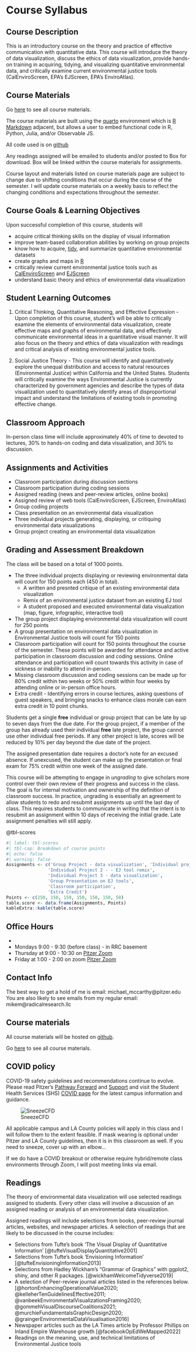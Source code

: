 # Course Syllabus {#sec-appendix-syllabus}

## Course Description

This is an introductory course on the theory and practice of effective communication with quantitative data. This course will introduce the theory of data visualization, discuss the ethics of data visualization, provide hands-on training in acquiring, tidying, and visualizing quantitative environmental data, and critically examine current environmental justice tools (CalEnviroScreen, EPA's EJScreen, EPA's EnviroAtlas).

## Course Materials

Go [here](http://radicalresearch.llc/EA078_Fall2023) to see all course materials.

The course materials are built using the [quarto](https://quarto.org/docs/guide) environment which is [R Markdown](https://rmarkdown.rstudio.com/) adjacent, but allows a user to embed functional code in R, Python, Julia, and/or Observable JS.

All code used is on [github](https://github.com/RadicalResearchLLC/EA078_Fall2023)

Any readings assigned will be emailed to students and/or posted to Box for download. Box will be linked within the course materials for assignments.

::: {.callout-note appearance="simple"}
Course layout and materials listed on course materials page are subject to change due to shifting conditions that occur during the course of the semester. I will update course materials on a weekly basis to reflect the changing conditions and expectations throughout the semester.  
:::


## Course Goals & Learning Objectives

Upon successful completion of this course, students will

-   acquire critical thinking skills on the display of visual information
-   improve team-based collaboration abilities by working on group projects
-   know how to acquire, [tidy](https://www.tidyverse.org/), and summarize quantitative environmental datasets
-   create graphs and maps in [R](https://cran.r-project.org/)
-   critically review current environmental justice tools such as [CalEnviroScreen](https://oehha.ca.gov/calenviroscreen/report/calenviroscreen-40) and [EJScreen](https://www.epa.gov/ejscreen)
-   understand basic theory and ethics of environmental data visualization

## Student Learning Outcomes

1.  Critical Thinking, Quantitative Reasoning, and Effective Expression - Upon completion of this course, student's will be able to critically examine the elements of environmental data visualization, create effective maps and graphs of environmental data, and effectively communicate environmental ideas in a quantitative visual manner. It will also focus on the theory and ethics of data visualization with readings and critical analysis of existing environmental justice tools.

2.  Social Justice Theory - This course will identify and quantitatively explore the unequal distribution and access to natural resources (Environmental Justice) within California and the United States. Students will critically examine the ways Environmental Justice is currently characterized by government agencies and describe the types of data visualization used to quantitatively identify areas of disproportional impact and understand the limitations of existing tools in promoting effective change.

## Classroom Approach

In-person class time will include approximately 40% of time to devoted to lectures, 30% to hands-on coding and data visualization, and 30% to discussion.

## Assignments and Activities

-   Classroom participation during discussion sections
-   Classroom participation during coding sessions
-   Assigned reading (news and peer-review articles, online books)
-   Assigned review of web tools (CalEnviroScreen, EJScreen, EnviroAtlas)
-   Group coding projects
-   Class presentation on an environmental data visualization
-   Three individual projects generating, displaying, or critiquing environmental data visualizations
-   Group project creating an environmental data visualization

## Grading and Assessment Breakdown

The class will be based on a total of 1000 points.

-   The three individual projects displaying or reviewing environmental data will count for 150 points each (450 in total).
    -   A written and presnted critique of an existing environmental data visualization
    -   Remix of an environmental justice dataset from an existing EJ tool
    -   A student proposed and executed environmental data visualization (map, figure, infographic, interactive tool)
-   The group project displaying environmental data visualization will count for 250 points
-   A group presentation on environmental data visualization in Environmental Justice tools will count for 150 points
-   Classroom participation will count for 150 points throughout the course of the semester. These points will be awarded for attendance and active participation in classroom discussion and coding sessions. Online attendance and participation will count towards this activity in case of sickness or inability to attend in-person.
-   Missing classroom discussion and coding sessions can be made up for 80% credit within two weeks or 50% credit within four weeks by attending online or in-person office hours.
-   Extra credit - Identifying errors in course lectures, asking questions of guest speakers, and bringing snacks to enhance class morale can earn extra credit in 10 point chunks.

Students get a single **free** individual or group project that can be late by up to seven days from the due date. For the group project, if a member of the group has already used their individual **free** late project, the group cannot use other individual free periods. If any other project is late, scores will be reduced by 10% per day beyond the due date of the project.

The assigned presentation date requires a doctor's note for an excused absence. If unexcused, the student can make up the presentation or final exam for 75% credit within one week of the assigned date.

This course will be attempting to engage in *ungrading* to give scholars more control over their own review of their progress and success in the class. The goal is for internal motivation and ownership of the definition of classroom success. In practice, ungrading is essentially an agreement to allow students to redo and resubmit assignments up until the last day of class. This requires students to communicate in writing that the intent is to resubmit an assignment within 10 days of receiving the initial grade. Late assignment penalties will still apply.

@tbl-scores

```r
#| label: tbl-scores
#| tbl-cap: Breakdown of course points
#| echo: false
#| warning: false
Assignments <- c('Group Project - data visualization', 'Individual project 1 - written critique of existing visualization', 
                'Individual Project 2 - - EJ tool remix',
                'Individual Project 3 - data visualization',
                'Group Presentation on EJ tools',
                'Classroom participation',
                'Extra Credit')
Points <- c(250, 150, 150, 150, 150, 150, 50)
table.score <- data.frame(Assignments, Points)
kableExtra::kable(table.score)
```

## Office Hours

-   
-   Mondays 9:00 - 9:30 (before class) - in RRC basement
-   Thursday at 9:00 - 10:30 on [Pitzer Zoom](https://pitzer.zoom.us/j/2600893680)
-   Friday at 1:00 - 2:00 on zoom [Pitzer Zoom](https://pitzer.zoom.us/j/2600893680) 

## Contact Info

The best way to get a hold of me is email: michael_mccarthy\@pitzer.edu You are also likely to see emails from my regular email: mikem\@radicalresearch.llc

## Course materials

All course materials will be hosted on [github](https://github.com/RadicalResearchLLC/EA078_Fall2023).

Go [here](http://radicalresearch.llc/EA078_Fall2023/) to see all course materials.

## COVID policy

COVID-19 safety guidelines and recommendations continue to evolve. Please read Pitzer's [Pathway Forward](https://www.pitzer.edu/pathway-forward/) and [Support](https://www.pitzer.edu/pathway-forward/covid-19-support/) and visit the Student Health Services (SHS) [COVID page](https://services.claremont.edu/covid/) for the latest campus information and guidance.

![SneezeCFD](images/COVID_mask.png)

All applicable campus and LA County policies will apply in this class and I will follow them to the extent feasible. If mask wearing is optional under Pitzer and LA County guidelines, then it is in this classroom as well. If you need to sneeze, cover up with an elbow...

If we do have a COVID breakout or otherwise require hybrid/remote class environments through Zoom, I will post meeting links via email.

## Readings

The theory of environmental data visualization will use selected readings assigned to students. Every other class will involve a discussion of an assigned reading or analysis of an environmental data visualization.

Assigned readings will include selections from books, peer-review journal articles, websites, and newspaper articles. A selection of readings that are likely to be discussed in the course includes:

-   Selections from Tufte's book 'The Visual Display of Quantitative Information' [@tufteVisualDisplayQuantitative2001]
-   Selections from Tufte's book 'Envisioning Information' [@tufteEnvisioningInformation2013]
-   Selections from Hadley Wickham's "Grammar of Graphics" with ggplot2, shiny, and other R packages. [@wickhamWelcomeTidyverse2019]
-   A selection of Peer-review journal articles listed in the references below. [@hortonEnhancingOperationalValue2020; @kelleherTenGuidelinesEffective2011; @vanbeekEnvironmentalVisualizationsFraming2020; @gommehVisualDiscourseCoalitions2021; @murchieFundamentalsGraphicDesign2020; @graingerEnvironmentalDataVisualisation2016]
-   Newspaper articles such as the LA Times article by Professor Phillips on Inland Empire Warehouse growth [@facebookOpEdWeMapped2022]
-   Readings on the meaning, use, and technical limitations of Environmental Justice tools
